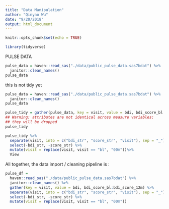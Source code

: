 ```yaml
---
title: "Data Manipulation"
author: "Qinyao Wu"
date: "9/20/2018"
output: html_document
---
```


```r
knitr::opts_chunk$set(echo = TRUE)

library(tidyverse)
```

PULSE DATA
```r
pulse_data = haven::read_sas("./data/public_pulse_data.sas7bdat") %>%
  janitor::clean_names()
pulse_data
```
this is not tidy yet

```r

pulse_data = haven::read_sas("./data/public_pulse_data.sas7bdat") %>%
  janitor::clean_names()
pulse_data

pulse_tidy = gather(pulse_data, key = visit, value = bdi, bdi_score_bl:bdi_score_12m)
## Warning: attributes are not identical across measure variables;
## they will be dropped
pulse_tidy
```

```r
pulse_tidy %>%
  separate(visit, into = c("bdi_str", "score_str", "visit"), sep = "_") %>%
  select(-bdi_str, -score_str) %>%
  mutate(visit = replace(visit, visit == "bl", "00m"))%>%
  View
```
All together, the data import / cleaning pipeline is :

```r
pulse_df = 
  haven::read_sas("./data/public_pulse_data.sas7bdat") %>%
  janitor::clean_names() %>%
  gather(key = visit, value = bdi, bdi_score_bl:bdi_score_12m) %>%
  separate(visit, into = c("bdi_str", "score_str", "visit"), sep = "_") %>%
  select(-bdi_str, -score_str) %>%
  mutate(visit = replace(visit, visit == "bl", "00m"))
  
  
```





